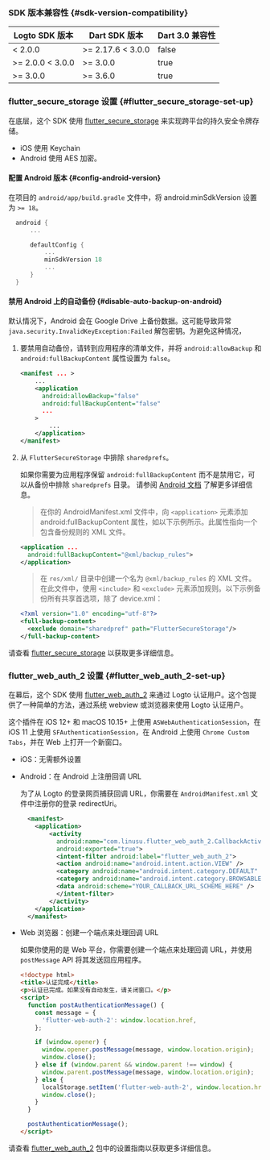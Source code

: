 ### SDK 版本兼容性 \{#sdk-version-compatibility}

| Logto SDK 版本   | Dart SDK 版本     | Dart 3.0 兼容性 |
| ---------------- | ----------------- | --------------- |
| < 2.0.0          | >= 2.17.6 < 3.0.0 | false           |
| >= 2.0.0 < 3.0.0 | >= 3.0.0          | true            |
| >= 3.0.0         | >= 3.6.0          | true            |

### flutter_secure_storage 设置 \{#flutter_secure_storage-set-up}

在底层，这个 SDK 使用 [flutter_secure_storage](https://pub.dev/packages/flutter_secure_storage) 来实现跨平台的持久安全令牌存储。

- iOS 使用 Keychain
- Android 使用 AES 加密。

#### 配置 Android 版本 \{#config-android-version}

在项目的 `android/app/build.gradle` 文件中，将 android:minSdkVersion 设置为 `>= 18`。

```kotlin title="build.gradle"
  android {
      ...

      defaultConfig {
          ...
          minSdkVersion 18
          ...
      }
  }
```

#### 禁用 Android 上的自动备份 \{#disable-auto-backup-on-android}

默认情况下，Android 会在 Google Drive 上备份数据。这可能导致异常 `java.security.InvalidKeyException:Failed` 解包密钥。为避免这种情况，

1. 要禁用自动备份，请转到应用程序的清单文件，并将 `android:allowBackup` 和 `android:fullBackupContent` 属性设置为 `false`。

   ```xml title="AndroidManifest.xml"
   <manifest ... >
       ...
       <application
         android:allowBackup="false"
         android:fullBackupContent="false"
         ...
       >
           ...
       </application>
   </manifest>

   ```

2. 从 `FlutterSecureStorage` 中排除 `sharedprefs`。

   如果你需要为应用程序保留 `android:fullBackupContent` 而不是禁用它，可以从备份中排除 `sharedprefs` 目录。
   请参阅 [Android 文档](https://developer.android.com/identity/data/autobackup#IncludingFiles) 了解更多详细信息。

   > 在你的 AndroidManifest.xml 文件中，向 `<application>` 元素添加 android:fullBackupContent 属性，如以下示例所示。此属性指向一个包含备份规则的 XML 文件。

   ```xml title="AndroidManifest.xml"
   <application ...
     android:fullBackupContent="@xml/backup_rules">
   </application>
   ```

   > 在 `res/xml/` 目录中创建一个名为 `@xml/backup_rules` 的 XML 文件。在此文件中，使用 `<include>` 和 `<exclude>` 元素添加规则。以下示例备份所有共享首选项，除了 device.xml：

   ```xml title="@xml/backup_rules"
   <?xml version="1.0" encoding="utf-8"?>
   <full-backup-content>
     <exclude domain="sharedpref" path="FlutterSecureStorage"/>
   </full-backup-content>
   ```

请查看 [flutter_secure_storage](https://pub.dev/packages/flutter_secure_storage#configure-android-version) 以获取更多详细信息。

### flutter_web_auth_2 设置 \{#flutter_web_auth_2-set-up}

在幕后，这个 SDK 使用 [flutter_web_auth_2](https://pub.dev/packages/flutter_web_auth_2) 来通过 Logto 认证用户。这个包提供了一种简单的方法，通过系统 webview 或浏览器来使用 Logto 认证用户。

这个插件在 iOS 12+ 和 macOS 10.15+ 上使用 `ASWebAuthenticationSession`，在 iOS 11 上使用 `SFAuthenticationSession`，在 Android 上使用 `Chrome Custom Tabs`，并在 Web 上打开一个新窗口。

- iOS：无需额外设置

- Android：在 Android 上注册回调 URL

  为了从 Logto 的登录网页捕获回调 URL，你需要在 `AndroidManifest.xml` 文件中注册你的登录 redirectUri。

  ```xml title="AndroidManifest.xml"
    <manifest>
      <application>
          <activity
            android:name="com.linusu.flutter_web_auth_2.CallbackActivity"
            android:exported="true">
            <intent-filter android:label="flutter_web_auth_2">
            <action android:name="android.intent.action.VIEW" />
            <category android:name="android.intent.category.DEFAULT" />
            <category android:name="android.intent.category.BROWSABLE" />
            <data android:scheme="YOUR_CALLBACK_URL_SCHEME_HERE" />
            </intent-filter>
          </activity>
      </application>
    </manifest>
  ```

- Web 浏览器：创建一个端点来处理回调 URL

  如果你使用的是 Web 平台，你需要创建一个端点来处理回调 URL，并使用 `postMessage` API 将其发送回应用程序。

  ```html title="callback.html"
  <!doctype html>
  <title>认证完成</title>
  <p>认证已完成。如果没有自动发生，请关闭窗口。</p>
  <script>
    function postAuthenticationMessage() {
      const message = {
        'flutter-web-auth-2': window.location.href,
      };

      if (window.opener) {
        window.opener.postMessage(message, window.location.origin);
        window.close();
      } else if (window.parent && window.parent !== window) {
        window.parent.postMessage(message, window.location.origin);
      } else {
        localStorage.setItem('flutter-web-auth-2', window.location.href);
        window.close();
      }
    }

    postAuthenticationMessage();
  </script>
  ```

请查看 [flutter_web_auth_2](https://pub.dev/packages/flutter_web_auth_2#setup) 包中的设置指南以获取更多详细信息。
